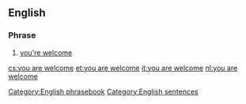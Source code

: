 ==English==

===Phrase===
{{head|en|phrase|head=[[you]] [[are]] [[welcome]]}}

# {{context|formal|lang=en}} [[you're welcome]]

[[Category:English phrasebook]]
[[Category:English sentences]]

[[cs:you are welcome]]
[[et:you are welcome]]
[[it:you are welcome]]
[[nl:you are welcome]]